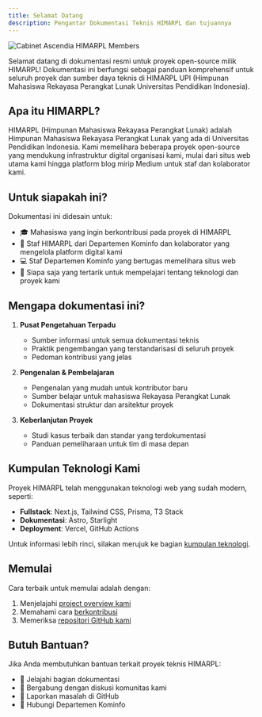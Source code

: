 ```yaml
---
title: Selamat Datang
description: Pengantar Dokumentasi Teknis HIMARPL dan tujuannya
---
```


![Cabinet Ascendia HIMARPL Members](https://cdn.jsdelivr.net/gh/himarplupi/assets-himarpl@v1.3.2/www/bg/bg-home-1.png)

Selamat datang di dokumentasi resmi untuk proyek open-source milik HIMARPL! Dokumentasi ini berfungsi sebagai panduan komprehensif untuk seluruh proyek dan sumber daya teknis di HIMARPL UPI (Himpunan Mahasiswa Rekayasa Perangkat Lunak Universitas Pendidikan Indonesia).

## Apa itu HIMARPL?

HIMARPL (Himpunan Mahasiswa Rekayasa Perangkat Lunak) adalah Himpunan Mahasiswa Rekayasa Perangkat Lunak yang ada di Universitas Pendidikan Indonesia. Kami memelihara beberapa proyek open-source yang mendukung infrastruktur digital organisasi kami, mulai dari situs web utama kami hingga platform blog mirip Medium untuk staf dan kolaborator kami.

## Untuk siapakah ini?

Dokumentasi ini didesain untuk:

- 🎓 Mahasiswa yang ingin berkontribusi pada proyek di HIMARPL
- 👥 Staf HIMARPL dari Departemen Kominfo dan kolaborator yang mengelola platform digital kami
- 💻 Staf Departemen Kominfo yang bertugas memelihara situs web
- 🌟 Siapa saja yang tertarik untuk mempelajari tentang teknologi dan proyek kami

## Mengapa dokumentasi ini?

1. **Pusat Pengetahuan Terpadu**

   - Sumber informasi untuk semua dokumentasi teknis
   - Praktik pengembangan yang terstandarisasi di seluruh proyek
   - Pedoman kontribusi yang jelas

2. **Pengenalan & Pembelajaran**

   - Pengenalan yang mudah untuk kontributor baru
   - Sumber belajar untuk mahasiswa Rekayasa Perangkat Lunak
   - Dokumentasi struktur dan arsitektur proyek

3. **Keberlanjutan Proyek**
   - Studi kasus terbaik dan standar yang terdokumentasi
   - Panduan pemeliharaan untuk tim di masa depan

## Kumpulan Teknologi Kami

Proyek HIMARPL telah menggunakan teknologi web yang sudah modern, seperti:

- **Fullstack**: Next.js, Tailwind CSS, Prisma, T3 Stack
- **Dokumentasi**: Astro, Starlight
- **Deployment**: Vercel, GitHub Actions

Untuk informasi lebih rinci, silakan merujuk ke bagian [kumpulan teknologi](/overview/02-tech-stack).

## Memulai

Cara terbaik untuk memulai adalah dengan:

1. Menjelajahi [project overview kami](/id/getting-started/03-opensource-projects)
2. Memahami cara [berkontribusi](/id/getting-started/02-contributors-collaborators)
3. Memeriksa [repositori GitHub kami](https://github.com/himarplupi)

## Butuh Bantuan?

Jika Anda membutuhkan bantuan terkait proyek teknis HIMARPL:

- 📖 Jelajahi bagian dokumentasi
- 💬 Bergabung dengan diskusi komunitas kami
- 🐛 Laporkan masalah di GitHub
- 📧 Hubungi Departemen Kominfo
